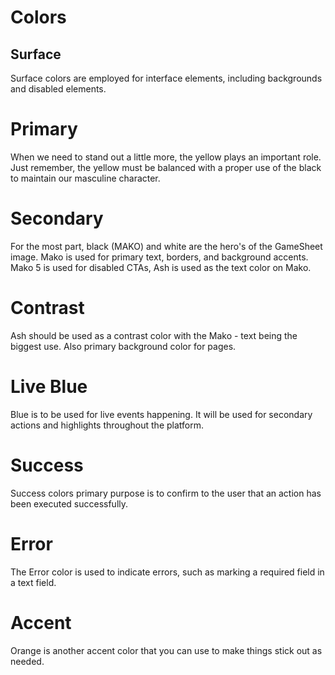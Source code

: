
# Colors

<Meta title="Design/Colors"/>

## Surface

Surface colors are employed for interface elements, including backgrounds and disabled elements.

<ColorPalette>
  <ColorItem 
    title="color.background" 
    colors={{ 'Ash-500': '#F5F5F4' }} 
  />
  <ColorItem 
    title="color.light" 
    colors={{ 'Ash-50': '#FFFFFF' }} 
  />
  <ColorItem 
    title="color.primary" 
    colors={{ 'Supernova-500': '#FEC307' }} 
  />
  <ColorItem 
    title="color.secondary" 
    colors={{ 'Mako-500': '#36383D' }} 
  />
  <ColorItem 
    title="color.tertiary" 
    colors={{ 'Mako-100': '#D8D8D7' }} 
  />
</ColorPalette>

# Primary

When we need to stand out a little more, the yellow plays an important role. Just remember, the yellow must be balanced with a proper use of the black to maintain our masculine character.

<ColorPalette>
  <ColorItem 
    title="theme.color.primary"
    subtitle="Supernova"
    colors={{ 
      '50': '#FFF9E6', '100': '#FFF3CD', '200': '#FFE79C', '300': '#FEDB6A', 
      '400': '#FECF39', '500': '#fec307', '600': '#CB9C06', '700': '#987504', 
      '800': '#664E03', '900': '#332701', '950': '#000' }} 
  />
</ColorPalette>

# Secondary

For the most part, black (MAKO) and white are the hero's of the GameSheet image. Mako is used for primary text, borders, and background accents. Mako 5 is used for disabled CTAs, Ash is used as the text color on Mako.

<ColorPalette>
  <ColorItem 
    title="theme.color.secondary" 
    subtitle="Mako"
    colors={{ 
      '50': '#D7D7D8', '100': '#AFAFB1', '200': '#86888B', '300': '#8A8B86', 
      '400': '#5E6064', '500': '#36383D', '600': '#2B2D31', '700': '#202225', 
      '800': '#161618', '900': '#0B0B0C', '950': '#000' }} 
  />
</ColorPalette>

# Contrast

Ash should be used as a contrast color with the Mako - text being the biggest use. Also primary background color for pages.

<ColorPalette>
  <ColorItem 
    title="theme.color.ash"
    subtitle="Ash" 
    colors={{ 
      '50': '#FFFFFF', '100': '#FDFDFC', '200': '#FAFAFA', '300': '#F8F8F7', 
      '400': '#F8F8F7', '500': '#F5F5F4', '600': '#C7C7C2', '700': '#99998F', 
      '800': '#66665C', '900': '#33332E', '950': '#1B1B18' }} 
  />
</ColorPalette>

# Live Blue

Blue is to be used for live events happening. It will be used for secondary actions and highlights throughout the platform.

<ColorPalette>
  <ColorItem 
    title="theme.color.liveBlue"
    subtitle="Cornflower" 
    colors={{ 
      '50': '#EDF9FF', '100': '#D7EFFF', '200': '#B9E4FF', '300': '#88D5FF', 
      '400': '#50BDFF', '500': '#289CFF', '600': '#097AFF', '700': '#0a66eb', 
      '800': '#0F52BE', '900': '#134895', '950': '#112D5A' }} 
  />
</ColorPalette>

# Success

Success colors primary purpose is to confirm to the user that an action has been executed successfully.

<ColorPalette>
  <ColorItem 
    title="theme.color.success"
    subtitle="Apple" 
    colors={{ 
      '50': '#F2FCF1', '100': '#E0F9DF', '200': '#C2F2C0', '300': '#92E590', 
      '400': '#5AD157', '500': '#34B731', '600': '#269623', '700': '#21761F', 
      '800': '#1D5E1D', '900': '#1A4D1A', '950': '#092A0A' }} 
  />
</ColorPalette>

# Error

The Error color is used to indicate errors, such as marking a required field in a text field.

<ColorPalette>
  <ColorItem 
    title="theme.color.error"
    subtitle="Punch" 
    colors={{ 
      '50': '#FBE9EB', '100': '#F8D8DB', '200': '#F1ACB3', '300': '#EA858F', 
      '400': '#E35E6B', '500': '#DC3545', '600': '#BB2030', '700': '#881824', 
      '800': '#5B1017', '900': '#30080C', '950': '#160406' }} 
  />
</ColorPalette>

# Accent

Orange is another accent color that you can use to make things stick out as needed.

<ColorPalette>
  <ColorItem 
    title="theme.color.orange"
    subtitle="Orange" 
    colors={{ 
      '50': '#FFF1EB', '100': '#FFE3D6', '200': '#FFC4A8', '300': '#FFA880', 
      '400': '#F89552', '500': '#FF6926', '600': '#EB4A00', '700': '#B33900', 
      '800': '#752500', '900': '#3D1300', '950': '#1F0A00' }} 
  />
</ColorPalette>
